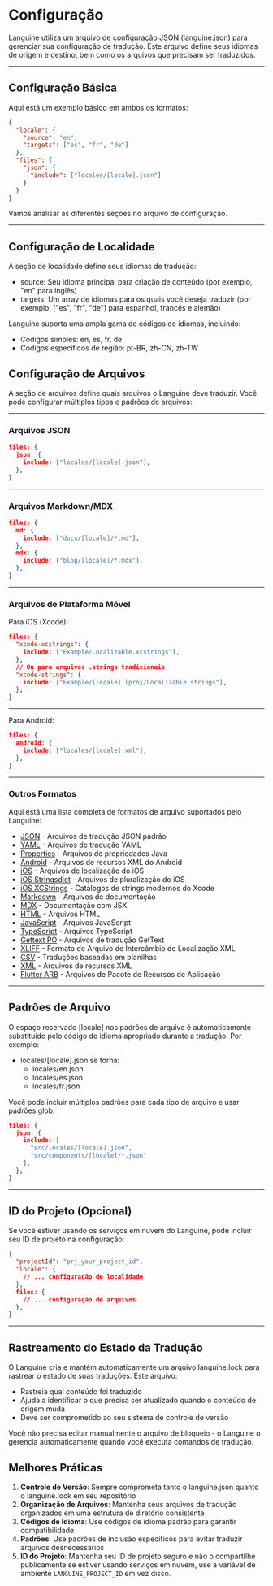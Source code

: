# Configuração

Languine utiliza um arquivo de configuração JSON (languine.json) para gerenciar sua configuração de tradução. Este arquivo define seus idiomas de origem e destino, bem como os arquivos que precisam ser traduzidos.

---

## Configuração Básica

Aqui está um exemplo básico em ambos os formatos:

```json title="languine.json"
{
  "locale": {
    "source": "en",
    "targets": ["es", "fr", "de"]
  },
  "files": {
    "json": {
      "include": ["locales/[locale].json"]
    }
  }
}
```

Vamos analisar as diferentes seções no arquivo de configuração.

---

## Configuração de Localidade

A seção de localidade define seus idiomas de tradução:

- source: Seu idioma principal para criação de conteúdo (por exemplo, "en" para inglês)
- targets: Um array de idiomas para os quais você deseja traduzir (por exemplo, ["es", "fr", "de"] para espanhol, francês e alemão)

Languine suporta uma ampla gama de códigos de idiomas, incluindo:
- Códigos simples: en, es, fr, de
- Códigos específicos de região: pt-BR, zh-CN, zh-TW

## Configuração de Arquivos

A seção de arquivos define quais arquivos o Languine deve traduzir. Você pode configurar múltiplos tipos e padrões de arquivos:

---

### Arquivos JSON
```json
files: {
  json: {
    include: ["locales/[locale].json"],
  },
}
```

---

### Arquivos Markdown/MDX
```json
files: {
  md: {
    include: ["docs/[locale]/*.md"],
  },
  mdx: {
    include: ["blog/[locale]/*.mdx"],
  },
}
```

---

### Arquivos de Plataforma Móvel

Para iOS (Xcode):
```json
files: {
  "xcode-xcstrings": {
    include: ["Example/Localizable.xcstrings"],
  },
  // Ou para arquivos .strings tradicionais
  "xcode-strings": {
    include: ["Example/[locale].lproj/Localizable.strings"],
  },
}
```

---

Para Android:
```json
files: {
  android: {
    include: ["locales/[locale].xml"],
  },
}
```

---

### Outros Formatos

Aqui está uma lista completa de formatos de arquivo suportados pelo Languine:

- [JSON](/docs/json) - Arquivos de tradução JSON padrão
- [YAML](/docs/yaml) - Arquivos de tradução YAML
- [Properties](/docs/properties) - Arquivos de propriedades Java
- [Android](/docs/android) - Arquivos de recursos XML do Android
- [iOS](/docs/ios) - Arquivos de localização do iOS
- [iOS Stringsdict](/docs/xcode-stringsdict) - Arquivos de pluralização do iOS
- [iOS XCStrings](/docs/xcode-xcstrings) - Catálogos de strings modernos do Xcode
- [Markdown](/docs/md) - Arquivos de documentação
- [MDX](/docs/mdx) - Documentação com JSX
- [HTML](/docs/html) - Arquivos HTML
- [JavaScript](/docs/js) - Arquivos JavaScript
- [TypeScript](/docs/ts) - Arquivos TypeScript
- [Gettext PO](/docs/po) - Arquivos de tradução GetText
- [XLIFF](/docs/xliff) - Formato de Arquivo de Intercâmbio de Localização XML
- [CSV](/docs/csv) - Traduções baseadas em planilhas
- [XML](/docs/xml) - Arquivos de recursos XML
- [Flutter ARB](/docs/arb) - Arquivos de Pacote de Recursos de Aplicação

---

## Padrões de Arquivo

O espaço reservado [locale] nos padrões de arquivo é automaticamente substituído pelo código de idioma apropriado durante a tradução. Por exemplo:

- locales/[locale].json se torna:
  - locales/en.json
  - locales/es.json
  - locales/fr.json

Você pode incluir múltiplos padrões para cada tipo de arquivo e usar padrões glob:
```json
files: {
  json: {
    include: [
      "src/locales/[locale].json",
      "src/components/[locale]/*.json"
    ],
  },
}
```

---

## ID do Projeto (Opcional)

Se você estiver usando os serviços em nuvem do Languine, pode incluir seu ID de projeto na configuração:

```json
{
  "projectId": "prj_your_project_id",
  "locale": {
    // ... configuração de localidade
  },
  files: {
    // ... configuração de arquivos
  },
}
```

---

## Rastreamento do Estado da Tradução

O Languine cria e mantém automaticamente um arquivo languine.lock para rastrear o estado de suas traduções. Este arquivo:

- Rastreia qual conteúdo foi traduzido
- Ajuda a identificar o que precisa ser atualizado quando o conteúdo de origem muda
- Deve ser comprometido ao seu sistema de controle de versão

Você não precisa editar manualmente o arquivo de bloqueio - o Languine o gerencia automaticamente quando você executa comandos de tradução.

## Melhores Práticas

1. **Controle de Versão**: Sempre comprometa tanto o languine.json quanto o languine.lock em seu repositório
2. **Organização de Arquivos**: Mantenha seus arquivos de tradução organizados em uma estrutura de diretório consistente
3. **Códigos de Idioma**: Use códigos de idioma padrão para garantir compatibilidade
4. **Padrões**: Use padrões de inclusão específicos para evitar traduzir arquivos desnecessários
5. **ID do Projeto**: Mantenha seu ID de projeto seguro e não o compartilhe publicamente se estiver usando serviços em nuvem, use a variável de ambiente `LANGUINE_PROJECT_ID` em vez disso.
